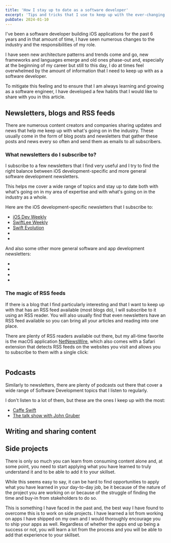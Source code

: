 ```yaml
---
title: 'How I stay up to date as a software developer'
excerpt: 'Tips and tricks that I use to keep up with the ever-changing software development industry.'
pubDate: 2024-01-10
---
```


I've been a software developer building iOS applications for the past 6 years and in that amount of time, I have seen numerous changes to the industry and the responsibilities of my role.

I have seen new architecture patterns and trends come and go, new frameworks and languages emerge and old ones phase-out and, especially at the beginning of my career but still to this day, I do at times feel overwhelmed by the amount of information that I need to keep up with as a software developer.

To mitigate this feeling and to ensure that I am always learning and growing as a software engineer, I have developed a few habits that I would like to share with you in this article.

## Newsletters, blogs and RSS feeds

There are numerous content creators and companies sharing updates and news that help me keep up with what's going on in the industry. These usually come in the form of blog posts and newsletters that gather these posts and news every so often and send them as emails to all subscribers.

### What newsletters do I subscribe to?

I subscribe to a few newsletters that I find very useful and I try to find the right balance between iOS development-specific and more general software development newsletters.

This helps me cover a wide range of topics and stay up to date both with what's going on in my area of expertise and with what's going on in the industry as a whole.

Here are the iOS development-specific newsletters that I subscribe to:

- [iOS Dev Weekly](https://iosdevweekly.com/)
- [SwiftLee Weekly](https://www.avanderlee.com/)
- [Swift Evolution](https://swiftevolution.substack.com/)
- [](http://weekly.swiftwithmajid.com/)
- [](https://not-only-swift.peterfriese.dev/)

And also some other more general software and app development newsletters:

- [](https://accessible-mobile-apps-weekly.ghost.io/)
- [](https://marclou.beehiiv.com/)
- [](https://www.itbrew.com/)
- [](https://www.therundown.ai/)

### The magic of RSS feeds

If there is a blog that I find particularly interesting and that I want to keep up with that has an RSS feed available (most blogs do), I will subscribe to it using an RSS reader. You will also usually find that even newsletters have an RSS feed available so you can bring all your articles and reading into one place.

There are plenty of RSS readers available out there, but my all-time favorite is the macOS application [NetNewsWire](), which also comes with a Safari extension that detects RSS feeds on the websites you visit and allows you to subscribe to them with a single click:

![]()

## Podcasts

Similarly to newsletters, there are plenty of podcasts out there that cover a wide range of Software Development topics that I listen to regularly.

I don't listen to a lot of them, but these are the ones I keep up with the most:

- [Caffe Swift](https://cuonda.com/caffe-swift)
- [The talk show with John Gruber](https://daringfireball.net/thetalkshow/)

## Writing and sharing content

## Side projects

There is only so much you can learn from consuming content alone and, at some point, you need to start applying what you have learned to truly understand it and to be able to add it to your skillset.

While this seems easy to say, it can be hard to find opportunities to apply what you have learned in your day-to-day job, be it because of the nature of the project you are working on or because of the struggle of finding the time and buy-in from stakeholders to do so.

This is something I have faced in the past and, the best way I have found to overcome this is to work on side projects. I have learned a lot from working on apps I have shipped on my own and I would thoroughly encourage you to ship your apps as well. Regardless of whether the apps end up being a success or not, you will learn a lot from the process and you will be able to add that experience to your skillset.
